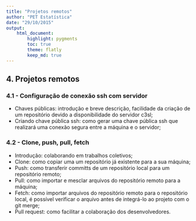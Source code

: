 ```yaml
---
title: "Projetos remotos"
author: "PET Estatística"
date: "29/10/2015"
output:
    html_document:
        highlight: pygments
        toc: true
        theme: flatly
        keep_md: true
---
```


## 4. Projetos remotos ##

### 4.1 - Configuração de conexão ssh com servidor ###
* Chaves públicas: introdução e breve descrição, facilidade da criação de um repositório devido a disponibilidade do servidor c3sl;
* Criando chave pública ssh: como gerar uma chave pública ssh que realizará uma conexão segura entre a máquina e o servidor;

### 4.2 - Clone, push, pull, fetch ###
* Introdução: colaborando em trabalhos coletivos;
* Clone: como copiar uma um repositório já existente para a sua máquina;
* Push: como transferir committs de um repositório local para um repositório remoto;
* Pull: como importar e mesclar arquivos do repositório remoto para a máquina;
* Fetch: como importar arquivos do repositório remoto para o repositório local, é possível verificar o arquivo antes de integrá-lo ao projeto com o git merge;
* Pull request: como facilitar a colaboração dos desenvolvedores.
